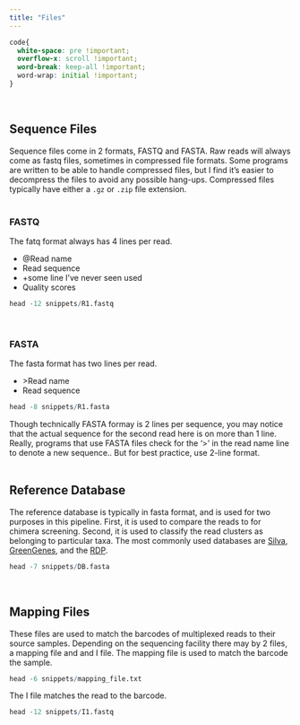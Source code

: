 ```yaml
---
title: "Files"
---
```


```css
code{
  white-space: pre !important;
  overflow-x: scroll !important;
  word-break: keep-all !important;
  word-wrap: initial !important;
}
```
<br>

## Sequence Files

Sequence files come in 2 formats, FASTQ and FASTA. Raw reads will always come as fastq files, sometimes in compressed file formats. Some programs are written to be able to handle compressed files, but I find it's easier to decompress the files to avoid any possible hang-ups. Compressed files typically have either a `.gz` or `.zip` file extension.
<br><br>

### FASTQ

The fatq format always has 4 lines per read. 

  + @Read name
  + Read sequence
  + +some line I've never seen used
  + Quality scores
  
```r
head -12 snippets/R1.fastq
```
<br>

### FASTA

The fasta format has two lines per read.

  + \>Read name
  + Read sequence
  
```r
head -8 snippets/R1.fasta
```

Though technically FASTA formay is 2 lines per sequence, you may notice that the actual sequence for the second read here is on more than 1 line. Really, programs that use FASTA files check for the '>' in the read name line to denote a new sequence.. But for best practice, use 2-line format.
<br><br>

## Reference Database

The reference database is typically in fasta format, and is used for two purposes in this pipeline. First, it is used to compare the reads to for chimera screening. Second, it is used to classify the read clusters as belonging to particular taxa. The most commonly used databases are <a href="https://www.arb-silva.de/" target="_blank">Silva</a>, <a href="http://greengenes.secondgenome.com/" target="_blank">GreenGenes</a>, and the <a href="https://rdp.cme.msu.edu/" target="_blank">RDP</a>.

```r
head -7 snippets/DB.fasta
```
<br>

## Mapping Files

These files are used to match the barcodes of multiplexed reads to their source samples. Depending on the sequencing facility there may by 2 files, a mapping file and and I file. The mapping file is used to match the barcode the sample.

```r
head -6 snippets/mapping_file.txt
```

The I file matches the read to the barcode.
```r
head -12 snippets/I1.fastq
```

<br>

